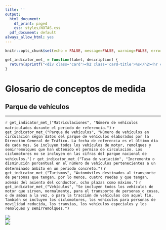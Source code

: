 ```yaml
---
title: ''
output:
  html_document:
    df_print: paged
    css: styles/NOTAS.css
  pdf_document: default
always_allow_html: yes
---
```


```r
knitr::opts_chunk$set(echo = FALSE, message=FALSE, warning=FALSE, error=FALSE)
```

```r
get_indicator_met_ = function(label, description) {
  return(sprintf("<div class='card'><h2 class='card-title'>%s</h2><hr class='separator'/><p class='card-text'>%s</p></div>", label, description))
}
```

<!-- HTML -->
<h1>Glosario de conceptos de medida</h1>
<h2>Parque de vehículos</h2>
<hr>

<div class="row highlight card-columns-3">
  `r get_indicator_met_("Matriculaciones", "Número de vehículos matriculados durante el periodo de referencia.")`
  `r get_indicator_met_("Parque de vehículos", "Número de vehículos en circulación según datos del parque de vehículos elaborados por la Dirección General de Tráfico. La fecha de referencia es el último día de cada mes. Se incluyen todos los vehículos de motor, remolques y semirremolques que han obtenido el permiso de circulación. Los ciclomotores no se incluyen en las cifras del parque nacional de vehículos.")`
  `r get_indicator_met_("Tasa de variación", "Incremento o disminución porcentual en el número de vehículos pertenecientes a un determinado ámbito en un periodo concreto.")`
  `r get_indicator_met_("Turismos", "Automóviles destinados al transporte de personas que tengan, por lo menos, cuatro ruedas y que tengan, además del asiento del conductor, ocho plazas como máximo.")`
  `r get_indicator_met_("Vehículos", "Se incluyen todos los vehículos de motor que sirven, normalmente, para el transporte de personas o cosas, o de ambas a la vez, o para la tracción de vehículos con aquel fin. También se incluyen los ciclomotores, los vehículos para personas de movilidad reducida, los tranvías, los vehículos especiales y los remolques y semirremolques.")`
</div>


<div class="row logos">
  <div class="column"><img class="logo-istac" src="img/logo_istac.png"/></div>
  <div class="column"><img class="logo-fecam" src="img/fecam.jpeg" /></div>
</div>
